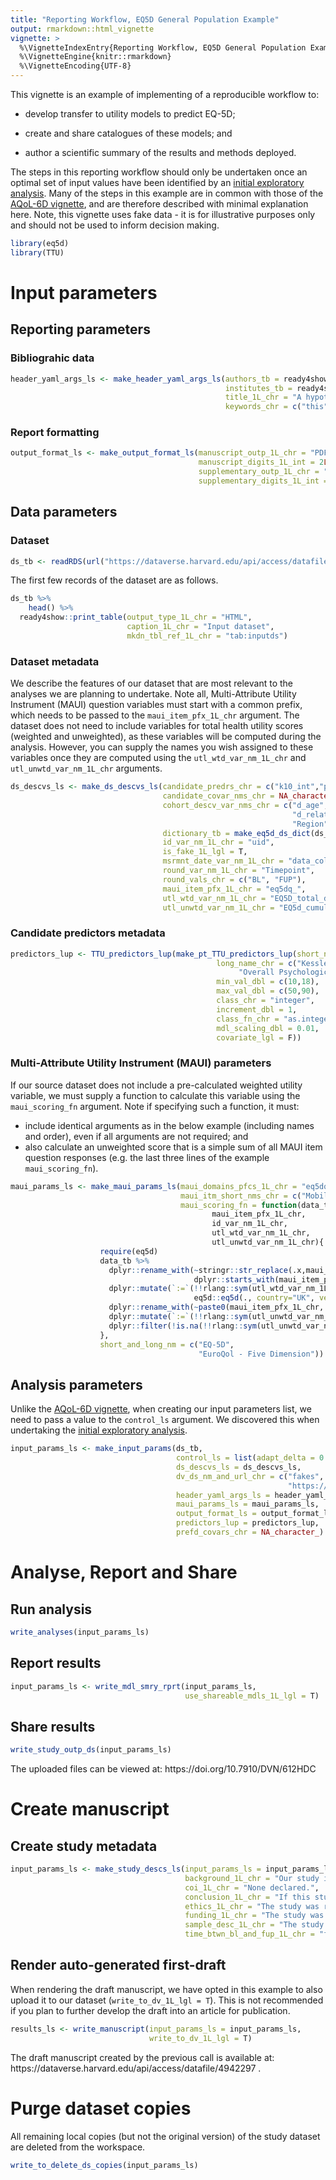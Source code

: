 ```yaml
---
title: "Reporting Workflow, EQ5D General Population Example"
output: rmarkdown::html_vignette
vignette: >
  %\VignetteIndexEntry{Reporting Workflow, EQ5D General Population Example}
  %\VignetteEngine{knitr::rmarkdown}
  %\VignetteEncoding{UTF-8}
---
```


\blandscape
<!---BLOCK_LANDSCAPE_START--->
This vignette is an example of implementing of a reproducible workflow to:

- develop transfer to utility models to predict EQ-5D; 

- create and share catalogues of these models; and 

- author a scientific summary of the results and methods deployed. 

The steps in this reporting workflow should only be undertaken once an optimal set of input values have been identified by an [initial exploratory analysis](Model_TTU.html). Many of the steps in this example are in common with those of the [AQoL-6D vignette](CSP_AQOL6D_TTU.html), and are therefore described with minimal explanation here. Note, this vignette uses fake data - it is for illustrative purposes only and should not be used to inform decision making.

```r
library(eq5d)
library(TTU)
```

# Input parameters

## Reporting parameters

### Bibliograhic data
```r
header_yaml_args_ls <- make_header_yaml_args_ls(authors_tb = ready4show::authors_tb,
                                                institutes_tb = ready4show::institutes_tb,
                                                title_1L_chr = "A hypothetical study using fake data for instructional purposes only",
                                                keywords_chr = c("this","is","a","replication","using","fake","data","do", "not","cite"))
```

### Report formatting
```r
output_format_ls <- make_output_format_ls(manuscript_outp_1L_chr = "PDF",
                                          manuscript_digits_1L_int = 2L,
                                          supplementary_outp_1L_chr = "PDF",
                                          supplementary_digits_1L_int = 2L)
```

## Data parameters

### Dataset

```r
ds_tb <- readRDS(url("https://dataverse.harvard.edu/api/access/datafile/4750597")) 
```

The first few records of the dataset are as follows.

```r
ds_tb %>%
    head() %>%
  ready4show::print_table(output_type_1L_chr = "HTML",
                          caption_1L_chr = "Input dataset",
                          mkdn_tbl_ref_1L_chr = "tab:inputds")
```

### Dataset metadata
We describe the features of our dataset that are most relevant to the analyses we are planning to undertake. Note all, Multi-Attribute Utility Instrument (MAUI) question variables must start with a common prefix, which needs to be passed to the `maui_item_pfx_1L_chr` argument. The dataset does not need to include variables for total health utility scores (weighted and unweighted), as these variables will be computed during the analysis. However, you can supply the names you wish assigned to these variables once they are computed using the `utl_wtd_var_nm_1L_chr` and `utl_unwtd_var_nm_1L_chr` arguments.

```r
ds_descvs_ls <- make_ds_descvs_ls(candidate_predrs_chr = c("k10_int","psych_well_int"),
                                  candidate_covar_nms_chr = NA_character_,
                                  cohort_descv_var_nms_chr = c("d_age", "Gender", 
                                                               "d_relation_s","d_sexual_ori_s", 
                                                               "Region", "d_studying_working"),
                                  dictionary_tb = make_eq5d_ds_dict(ds_tb), 
                                  id_var_nm_1L_chr = "uid", 
                                  is_fake_1L_lgl = T,
                                  msrmnt_date_var_nm_1L_chr = "data_collection_dtm",
                                  round_var_nm_1L_chr = "Timepoint", 
                                  round_vals_chr = c("BL", "FUP"),
                                  maui_item_pfx_1L_chr = "eq5dq_", 
                                  utl_wtd_var_nm_1L_chr = "EQ5D_total_dbl",
                                  utl_unwtd_var_nm_1L_chr = "EQ5d_cumulative_dbl")
```

### Candidate predictors metadata

```r
predictors_lup <- TTU_predictors_lup(make_pt_TTU_predictors_lup(short_name_chr = ds_descvs_ls$candidate_predrs_chr,
                                              long_name_chr = c("Kessler Psychological Distress - 10 Item Total Score",
                                                   "Overall Psychological Wellbeing (Winefield et al. 2012)"),
                                              min_val_dbl = c(10,18),
                                              max_val_dbl = c(50,90),
                                              class_chr = "integer",
                                              increment_dbl = 1,
                                              class_fn_chr = "as.integer",
                                              mdl_scaling_dbl = 0.01,
                                              covariate_lgl = F))
```

### Multi-Attribute Utility Instrument (MAUI) parameters
If our source dataset does not include a pre-calculated weighted utility variable, we must supply a function to calculate this variable using the `maui_scoring_fn` argument. Note if specifying such a function, it must:

 - include identical arguments as in the below example (including names and order), even if all arguments are not required; and
 - also calculate an unweighted score that is a simple sum of all MAUI item question responses (e.g. the last three lines of the example `maui_scoring_fn`).

```r
maui_params_ls <- make_maui_params_ls(maui_domains_pfcs_1L_chr = "eq5dq_",
                                      maui_itm_short_nms_chr = c("Mobility", "Self-care", "Activities","Pain","Anxiety"),
                                      maui_scoring_fn = function(data_tb,
                                             maui_item_pfx_1L_chr,
                                             id_var_nm_1L_chr, 
                                             utl_wtd_var_nm_1L_chr,
                                             utl_unwtd_var_nm_1L_chr){
                    require(eq5d)
                    data_tb %>% 
                      dplyr::rename_with(~stringr::str_replace(.x,maui_item_pfx_1L_chr,""),
                                         dplyr::starts_with(maui_item_pfx_1L_chr)) %>%
                      dplyr::mutate(`:=`(!!rlang::sym(utl_wtd_var_nm_1L_chr), 
                                         eq5d::eq5d(., country="UK", version = "5L", type = "CW"))) %>%
                      dplyr::rename_with(~paste0(maui_item_pfx_1L_chr,.x),c("MO","SC","UA","PD","AD")) %>%
                      dplyr::mutate(`:=`(!!rlang::sym(utl_unwtd_var_nm_1L_chr),                                          rowSums(dplyr::across(dplyr::starts_with(maui_item_pfx_1L_chr))))) %>%
                      dplyr::filter(!is.na(!!rlang::sym(utl_unwtd_var_nm_1L_chr)))
                    },
                    short_and_long_nm = c("EQ-5D",
                                          "EuroQol - Five Dimension"))
```

## Analysis parameters
Unlike the [AQoL-6D vignette](CSP_AQOL6D_TTU.html), when creating our input parameters list, we need to pass a value to the `control_ls` argument. We discovered this when undertaking the [initial exploratory analysis](Model_TTU.html).

```r
input_params_ls <- make_input_params(ds_tb,
                                     control_ls = list(adapt_delta = 0.99),
                                     ds_descvs_ls = ds_descvs_ls,
                                     dv_ds_nm_and_url_chr = c("fakes", 
                                                              "https://doi.org/10.7910/DVN/612HDC"), 
                                     header_yaml_args_ls = header_yaml_args_ls,
                                     maui_params_ls = maui_params_ls,
                                     output_format_ls = output_format_ls,
                                     predictors_lup = predictors_lup,
                                     prefd_covars_chr = NA_character_)

```

# Analyse, Report and Share 

## Run analysis
```r
write_analyses(input_params_ls)
```

## Report results
```r
input_params_ls <- write_mdl_smry_rprt(input_params_ls,
                                       use_shareable_mdls_1L_lgl = T)
```

## Share results
```r
write_study_outp_ds(input_params_ls)
```
The uploaded files can be viewed at: https://doi.org/10.7910/DVN/612HDC

# Create manuscript

## Create study metadata
```r
input_params_ls <- make_study_descs_ls(input_params_ls = input_params_ls,
                                       background_1L_chr = "Our study is entirely fictional and has been created to illustrate the generalisability of TTU package functions.",
                                       coi_1L_chr = "None declared.",
                                       conclusion_1L_chr = "If this study was real, the results would be really interesting.",
                                       ethics_1L_chr = "The study was reviewed and granted approval by Awesome University's Human Research Ethics Committee (2222222.2).",
                                       funding_1L_chr = "The study was funded by an science enthusiast.",
                                       sample_desc_1L_chr = "The study sample is fake data that pretends to be Australian young people aged 12 to 25 years.",
                                       time_btwn_bl_and_fup_1L_chr = "four months")
```

## Render auto-generated first-draft
When rendering the draft manuscript, we have opted in this example to also upload it to our dataset (`write_to_dv_1L_lgl = T`). This is not recommended if you plan to further develop the draft into an article for publication.

```r
results_ls <- write_manuscript(input_params_ls = input_params_ls,
                               write_to_dv_1L_lgl = T)
```

The draft manuscript created by the previous call is available at: https://dataverse.harvard.edu/api/access/datafile/4942297 .

# Purge dataset copies
All remaining local copies (but not the original version) of the study dataset are deleted from the workspace.

```r
write_to_delete_ds_copies(input_params_ls)
```

\elandscape
<!---BLOCK_LANDSCAPE_STOP--->
